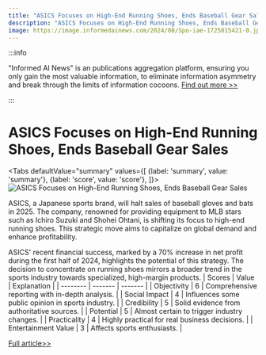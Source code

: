 ```yaml
---
title: "ASICS Focuses on High-End Running Shoes, Ends Baseball Gear Sales"
description: "ASICS Focuses on High-End Running Shoes, Ends Baseball Gear Sales"
image: https://image.informedainews.com/2024/08/Spo-iae-1725015421-0.jpg
---
```



:::info

"Informed AI News" is an publications aggregation platform, ensuring you only gain the most valuable information, to eliminate information asymmetry and break through the limits of information cocoons.  [Find out more >>](/)

:::

# ASICS Focuses on High-End Running Shoes, Ends Baseball Gear Sales


<Tabs
	defaultValue="summary"
	values={[
	{label: 'summary', value: 'summary'},
	{label: 'score', value: 'score'},
]}>
<TabItem value="summary">
<img
  src="https://image.informedainews.com/2024/08/Spo-iae-1725015421-0.jpg"
  alt="ASICS Focuses on High-End Running Shoes, Ends Baseball Gear Sales"
/>



ASICS, a Japanese sports brand, will halt sales of baseball gloves and bats in 2025. The company, renowned for providing equipment to MLB stars such as Ichiro Suzuki and Shohei Ohtani, is shifting its focus to high-end running shoes. This strategic move aims to capitalize on global demand and enhance profitability.

ASICS' recent financial success, marked by a 70% increase in net profit during the first half of 2024, highlights the potential of this strategy. The decision to concentrate on running shoes mirrors a broader trend in the sports industry towards specialized, high-margin products.
</TabItem>
<TabItem value="score">
	| Scores     | Value   | Explanation |
	| -------- | ------- | ------- |
	| Objectivity  | 6    | Comprehensive reporting with in-depth analysis.    |
	| Social Impact | 4     | Influences some public opinion in sports industry.    |
	| Credibility    | 5    | Solid evidence from authoritative sources.    |
	| Potential    | 5    | Almost certain to trigger industry changes.    |
	| Practicality    | 4    | Highly practical for real business decisions.    |
	| Entertainment Value    | 3    | Affects sports enthusiasts.    |
</TabItem>
</Tabs>

[Full article>>](https://asia.nikkei.com/Spotlight/Sports/ASICS-to-end-sales-of-baseball-gloves-and-bats-in-shift-to-running-shoes)
